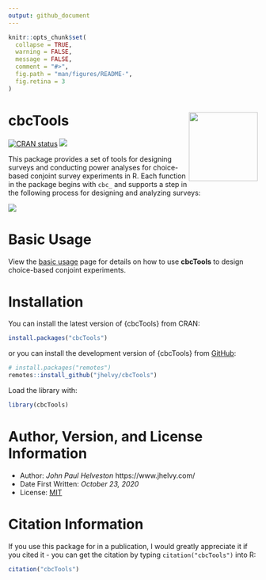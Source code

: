 ```yaml
---
output: github_document
---
```


<!-- README.md is generated from README.Rmd. Please edit that file -->

```r
knitr::opts_chunk$set(
  collapse = TRUE,
  warning = FALSE,
  message = FALSE,
  comment = "#>",
  fig.path = "man/figures/README-",
  fig.retina = 3
)
```

# cbcTools <a href='https://jhelvy.github.io/cbcTools/'><img src='man/figures/logo.png' align="right" style="height:139px;"/></a>

<!-- badges: start -->
[![CRAN
status](https://www.r-pkg.org/badges/version/cbcTools)](https://CRAN.R-project.org/package=cbcTools)
[![](http://cranlogs.r-pkg.org/badges/grand-total/cbcTools?color=blue)](https://cran.r-project.org/package=cbcTools)
<!-- badges: end -->

This package provides a set of tools for designing surveys and conducting power analyses for choice-based conjoint survey experiments in R. Each function in the package begins with `cbc_` and supports a step in the following process for designing and analyzing surveys:

![](man/figures/program_diagram.png)

# Basic Usage

View the [basic usage](https://jhelvy.github.io/cbcTools/articles/basic_usage.html) page for details on how to use **cbcTools** to design choice-based conjoint experiments.

# Installation

You can install the latest version of {cbcTools} from CRAN:

```r
install.packages("cbcTools")
```

or you can install the development version of {cbcTools} from [GitHub](https://github.com/jhelvy/cbcTools):

```r
# install.packages("remotes")
remotes::install_github("jhelvy/cbcTools")
```

Load the library with:

```r
library(cbcTools)
```

# Author, Version, and License Information

- Author: *John Paul Helveston* https://www.jhelvy.com/
- Date First Written: *October 23, 2020*
- License: [MIT](https://github.com/jhelvy/cbcTools/blob/master/LICENSE.md)

# Citation Information

If you use this package for in a publication, I would greatly appreciate it if you cited it - you can get the citation by typing `citation("cbcTools")` into R:

```r
citation("cbcTools")
```
